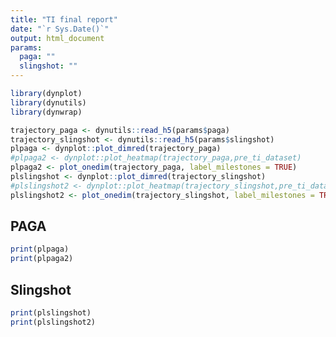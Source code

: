 ```yaml
---
title: "TI final report"
date: "`r Sys.Date()`"
output: html_document
params:
  paga: ""
  slingshot: ""
---
```


```r
library(dynplot)
library(dynutils)
library(dynwrap)

trajectory_paga <- dynutils::read_h5(params$paga)
trajectory_slingshot <- dynutils::read_h5(params$slingshot)
plpaga <- dynplot::plot_dimred(trajectory_paga)
#plpaga2 <- dynplot::plot_heatmap(trajectory_paga,pre_ti_dataset)
plpaga2 <- plot_onedim(trajectory_paga, label_milestones = TRUE)
plslingshot <- dynplot::plot_dimred(trajectory_slingshot)
#plslingshot2 <- dynplot::plot_heatmap(trajectory_slingshot,pre_ti_dataset)
plslingshot2 <- plot_onedim(trajectory_slingshot, label_milestones = TRUE)
```

## PAGA 
```r
print(plpaga)
print(plpaga2)

```

## Slingshot
```r
print(plslingshot)
print(plslingshot2)
```

